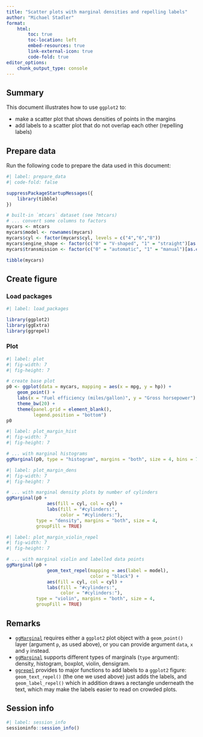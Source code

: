 ```yaml
---
title: "Scatter plots with marginal densities and repelling labels"
author: "Michael Stadler"
format:
    html:
        toc: true
        toc-location: left
        embed-resources: true
        link-external-icon: true
        code-fold: true
editor_options: 
    chunk_output_type: console
---
```


## Summary

This document illustrates how to use `ggplot2` to:

- make a scatter plot that shows densities of points in the margins
- add labels to a scatter plot that do not overlap each other (repelling labels)


## Prepare data

Run the following code to prepare the data used in this document:

```r
#| label: prepare_data
#| code-fold: false

suppressPackageStartupMessages({
    library(tibble)
})

# built-in `mtcars` dataset (see ?mtcars)
# ... convert some columns to factors
mycars <- mtcars
mycars$model <- rownames(mycars)
mycars$cyl <- factor(mycars$cyl, levels = c("4","6","8"))
mycars$engine_shape <- factor(c("0" = "V-shaped", "1" = "straight")[as.character(mycars$vs)])
mycars$transmission <- factor(c("0" = "automatic", "1" = "manual")[as.character(mycars$am)])

tibble(mycars)
```


## Create figure

### Load packages
```r
#| label: load_packages

library(ggplot2)
library(ggExtra)
library(ggrepel)
```


### Plot
```r
#| label: plot
#| fig-width: 7
#| fig-height: 7

# create base plot
p0 <- ggplot(data = mycars, mapping = aes(x = mpg, y = hp)) +
    geom_point() +
    labs(x = "Fuel efficiency (miles/gallon)", y = "Gross horsepower") +
    theme_bw(20) +
    theme(panel.grid = element_blank(),
          legend.position = "bottom")
p0
```

```r
#| label: plot_margin_hist
#| fig-width: 7
#| fig-height: 7

# ... with marginal histograms
ggMarginal(p0, type = "histogram", margins = "both", size = 4, bins = 7)
```

```r
#| label: plot_margin_dens
#| fig-width: 7
#| fig-height: 7

# ... with marginal density plots by number of cylinders
ggMarginal(p0 +
               aes(fill = cyl, col = cyl) +
               labs(fill = "#cylinders:",
                    color = "#cylinders:"),
           type = "density", margins = "both", size = 4,
           groupFill = TRUE)
```

```r
#| label: plot_margin_violin_repel
#| fig-width: 7
#| fig-height: 7

# ... with marginal violin and labelled data points
ggMarginal(p0 +
               geom_text_repel(mapping = aes(label = model),
                               color = "black") +
               aes(fill = cyl, col = cyl) +
               labs(fill = "#cylinders:",
                    color = "#cylinders:"),
           type = "violin", margins = "both", size = 4,
           groupFill = TRUE)
```


## Remarks

- [`ggMarginal`](https://cran.r-project.org/web/packages/ggExtra/vignettes/ggExtra.html)
  requires either a `ggplot2` plot object with a `geom_point()` layer (argument
  `p`, as used above), or you can provide argument `data`, `x` and `y` instead.
- [`ggMarginal`](https://cran.r-project.org/web/packages/ggExtra/vignettes/ggExtra.html)
  supports different types of marginals (`type` argument): density, histogram,
  boxplot, violin, densigram.
- [`ggrepel`](https://cran.r-project.org/web/packages/ggrepel/vignettes/ggrepel.html)
  provides to major functions to add labels to a `ggplot2` figure: `geom_text_repel()`
  (the one we used above) just adds the labels, and `geom_label_repel()` which in
  addition draws a rectangle underneath the text, which may make the labels easier
  to read on crowded plots.
  
## Session info

```r
#| label: session_info
sessioninfo::session_info()
```
